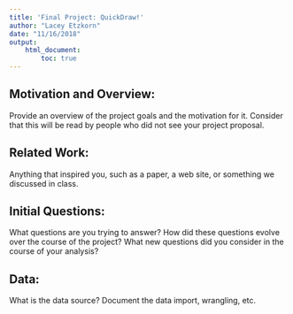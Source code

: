 ```yaml
---
title: 'Final Project: QuickDraw!'
author: "Lacey Etzkorn"
date: "11/16/2018"
output: 
	html_document:
		toc: true
---
```


## Motivation and Overview: 

Provide an overview of the project goals and the motivation for it. Consider that this will be read by people who did not see your project proposal.

## Related Work: 

Anything that inspired you, such as a paper, a web site, or something we discussed in class.

## Initial Questions: 

What questions are you trying to answer? How did these questions evolve over the course of the project? What new questions did you consider in the course of your analysis?

## Data: 

What is the data source? Document the data import, wrangling, etc.

